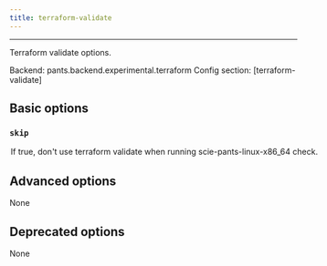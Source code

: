 ```yaml
---
title: terraform-validate
---
```



---


Terraform validate options.

Backend: <span className="color--primary">pants.backend.experimental.terraform</span>
Config section: <span className="color--primary">[terraform-validate]</span>

<span className={styles.options}>

## Basic options


### `skip`

<Option
  cli_repr={`--[no-]terraform-validate-skip`}
  env_repr='PANTS_TERRAFORM_VALIDATE_SKIP'
  default_repr={`False`}
>

If true, don&#x27;t use `terraform validate` when running `scie-pants-linux-x86_64 check`.

</Option>

## Advanced options

None

## Deprecated options

None


</span>